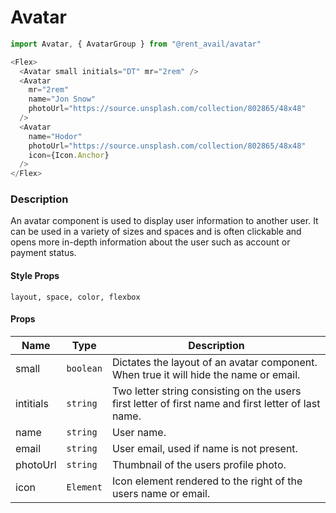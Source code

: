 
<Meta title="Packages / Avatar" />

# Avatar

<Story story={Default} />

```js
import Avatar, { AvatarGroup } from "@rent_avail/avatar"
```

```js
<Flex>
  <Avatar small initials="DT" mr="2rem" />
  <Avatar
    mr="2rem"
    name="Jon Snow"
    photoUrl="https://source.unsplash.com/collection/802865/48x48"
  />
  <Avatar
    name="Hodor"
    photoUrl="https://source.unsplash.com/collection/802865/48x48"
    icon={Icon.Anchor}
  />
</Flex>
```

### Description

An avatar component is used to display user information to another user. It can be used in a variety of sizes and spaces and is often clickable and opens more in-depth information about the user such as account or payment status.

#### Style Props

`layout, space, color, flexbox`

#### Props

| Name      | Type      | Description                                                                                         |
| --------- | --------- | --------------------------------------------------------------------------------------------------- |
| small     | `boolean` | Dictates the layout of an avatar component. When true it will hide the name or email.               |
| intitials | `string`  | Two letter string consisting on the users first letter of first name and first letter of last name. |
| name      | `string`  | User name.                                                                                          |
| email     | `string`  | User email, used if name is not present.                                                            |
| photoUrl  | `string`  | Thumbnail of the users profile photo.                                                               |
| icon      | `Element` | Icon element rendered to the right of the users name or email.                                      |

<Story story={NoEmail} />
